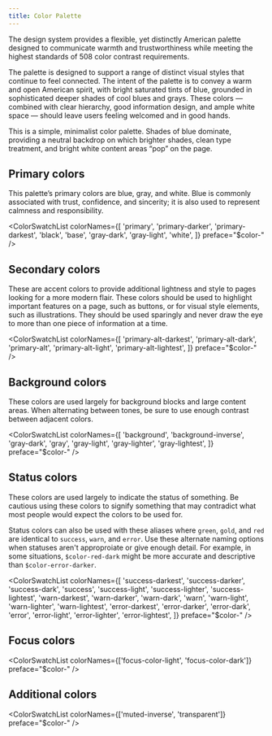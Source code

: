 ```yaml
---
title: Color Palette
---
```



<p class="ds-text--lead">
  The design system provides a flexible, yet distinctly American palette designed to communicate
  warmth and trustworthiness while meeting the highest standards of 508 color contrast requirements.
</p>

The palette is designed to support a range of distinct visual styles that continue to feel connected. The intent of the palette is to convey a warm and open American spirit, with bright saturated tints of blue, grounded in sophisticated deeper shades of cool blues and grays. These colors — combined with clear hierarchy, good information design, and ample white space — should leave users feeling welcomed and in good hands.

This is a simple, minimalist color palette. Shades of blue dominate, providing a neutral backdrop on which brighter shades, clean type treatment, and bright white content areas “pop” on the page.

## Primary colors

This palette’s primary colors are blue, gray, and white. Blue is commonly associated with trust, confidence, and sincerity; it is also used to represent calmness and responsibility.

<ColorSwatchList
  colorNames={[
    'primary',
    'primary-darker',
    'primary-darkest',
    'black',
    'base',
    'gray-dark',
    'gray-light',
    'white',
  ]}
  preface="$color-"
/>

## Secondary colors

These are accent colors to provide additional lightness and style to pages looking for a more modern flair. These colors should be used to highlight important features on a page, such as buttons, or for visual style elements, such as illustrations. They should be used sparingly and never draw the eye to more than one piece of information at a time.

<ColorSwatchList
  colorNames={[
    'primary-alt-darkest',
    'primary-alt-dark',
    'primary-alt',
    'primary-alt-light',
    'primary-alt-lightest',
  ]}
  preface="$color-"
/>

## Background colors

These colors are used largely for background blocks and large content areas. When alternating between tones, be sure to use enough contrast between adjacent colors.

<ColorSwatchList
  colorNames={[
    'background',
    'background-inverse',
    'gray-dark',
    'gray',
    'gray-light',
    'gray-lighter',
    'gray-lightest',
  ]}
  preface="$color-"
/>

## Status colors

These colors are used largely to indicate the status of something.
Be cautious using these colors to signify something that may contradict what most people would expect the colors to be used for.

Status colors can also be used with these aliases where `green`, `gold`, and `red` are identical to `success`, `warn`, and `error`. Use these alternate naming options when statuses aren't approproiate or give enough detail. For example, in some situations, `$color-red-dark` might be more accurate and descriptive than `$color-error-darker`.

<ColorSwatchList
  colorNames={[
    'success-darkest',
    'success-darker',
    'success-dark',
    'success',
    'success-light',
    'success-lighter',
    'success-lightest',
    'warn-darkest',
    'warn-darker',
    'warn-dark',
    'warn',
    'warn-light',
    'warn-lighter',
    'warn-lightest',
    'error-darkest',
    'error-darker',
    'error-dark',
    'error',
    'error-light',
    'error-lighter',
    'error-lightest',
  ]}
  preface="$color-"
/>

## Focus colors

<ColorSwatchList colorNames={['focus-color-light', 'focus-color-dark']} preface="$color-" />

## Additional colors

<ColorSwatchList colorNames={['muted-inverse', 'transparent']} preface="$color-" />

